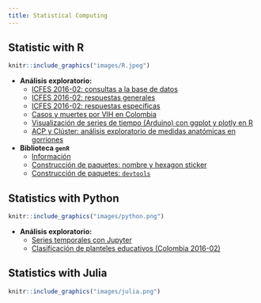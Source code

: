 ```yaml
---
title: Statistical Computing
---
```


## Statistic with R

```r
knitr::include_graphics("images/R.jpeg")
```

  - **Análisis exploratorio:**
      - [ICFES 2016-02: consultas a la base de datos](https://estudior.github.io/guias_descriptiva/11.1_Consultas_icfes_2016_02.pdf)
      - [ICFES 2016-02: respuestas generales](https://estudior.github.io/guias_descriptiva/12_RespuestasIcfes16_2.html)
      - [ICFES 2016-02: respuestas específicas](https://estudior.github.io/guias_descriptiva/12.1_RespuestasIcfes16_2.html)
      - [Casos y muertes por VIH en Colombia](https://rpubs.com/Edimer/326811)
      - [Visualización de series de tiempo (Arduino) con ggplot y plotly en R](https://rpubs.com/Edimer/404572)
      - [ACP y Clúster: análisis exploratorio de medidas anatómicas en gorriones](/Stat/6_MetodosExploratorios.html)
  - **Biblioteca `genR`**
      - [Información](https://github.com/Edimer/genR)
      - [Construcción de paquetes: nombre y hexagon sticker](/Stat/guiaBiblioteca.html)
      - [Construcción de paquetes: `devtools`](/Stat/devtools.html)

## Statistics with Python

```r
knitr::include_graphics("images/python.png")
```

  - **Análisis exploratorio:**
      - [Series temporales con Jupyter](https://github.com/Edimer/Estadistica_con_R_Python/blob/master/Reporte_24horas_F.ipynb)
      - [Clasificación de planteles educativos (Colombia 2016-02)](/Stat/Educativos.html)

## Statistics with Julia

```r
knitr::include_graphics("images/julia.png")
```

